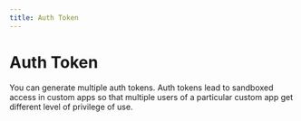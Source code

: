 ```yaml
---
title: Auth Token
---
```


# Auth Token

You can generate multiple auth tokens. Auth tokens lead to sandboxed access in custom apps so that multiple users 
of a particular custom app get different level of privilege of use. 
